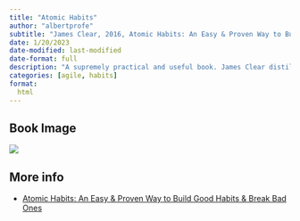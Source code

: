 ```yaml
---
title: "Atomic Habits"
author: "albertprofe"
subtitle: "James Clear, 2016, Atomic Habits: An Easy & Proven Way to Build Good Habits & Break Bad Ones"
date: 1/20/2023
date-modified: last-modified
date-format: full
description: "A supremely practical and useful book. James Clear distills the most fundamental information about habit formation, so you can accomplish more by focusing on less."
categories: [agile, habits]
format:
  html
---
```


## Book Image

![](/books/atomicHabits.jpeg)

## More info

- [Atomic Habits: An Easy & Proven Way to Build Good Habits & Break Bad Ones](https://jamesclear.com/atomic-habits){.external}